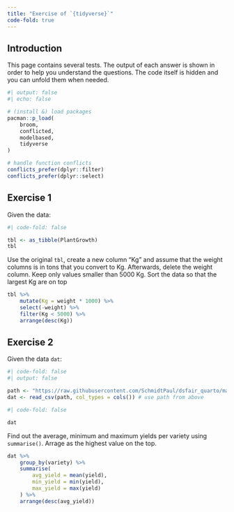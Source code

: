 ```yaml
---
title: "Exercise of `{tidyverse}`"
code-fold: true
---
```


## Introduction

This page contains several tests. The output of each answer is shown in order to help you understand the questions. The code itself is hidden and you can unfold them when needed.

```r
#| output: false
#| echo: false

# (install &) load packages
pacman::p_load(
    broom,
    conflicted,
    modelbased,
    tidyverse
)

# handle function conflicts
conflicts_prefer(dplyr::filter)
conflicts_prefer(dplyr::select)
```

## Exercise 1

Given the data:

```r
#| code-fold: false

tbl <- as_tibble(PlantGrowth)
tbl
```

Use the original `tbl`, create a new column "Kg" and assume that the weight columns is in tons that you convert to Kg.
Afterwards, delete the weight column.
Keep only values smaller than 5000 Kg.
Sort the data so that the largest Kg are on top

```r
tbl %>%
    mutate(Kg = weight * 1000) %>%
    select(-weight) %>%
    filter(Kg < 5000) %>%
    arrange(desc(Kg))
```

## Exercise 2
Given the data `dat`:

```r
#| code-fold: false
#| output: false

path <- "https://raw.githubusercontent.com/SchmidtPaul/dsfair_quarto/master/data/Mead1993.csv"
dat <- read_csv(path, col_types = cols()) # use path from above
```

```r
#| code-fold: false

dat
```

Find out the average, minimum and maximum yields per variety using `summarise()`. Arrage as the highest value on the top.

```r
dat %>%
    group_by(variety) %>%
    summarise(
        avg_yield = mean(yield),
        min_yield = min(yield),
        max_yield = max(yield)
    ) %>%
    arrange(desc(avg_yield))
```
